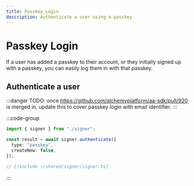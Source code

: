 ```yaml
---
title: Passkey Login
description: Authenticate a user using a passkey
---
```


# Passkey Login

If a user has added a passkey to their account, or they initially signed up with a passkey, you can easily log them in with that passkey.

## Authenticate a user

:::danger
TODO: once https://github.com/alchemyplatform/aa-sdk/pull/920 is merged in, update this to cover passkey login with email identifier.
:::

:::code-group

```ts twoslash [example.ts]
import { signer } from "./signer";

const result = await signer.authenticate({
  type: "passkey",
  createNew: false,
});
```

```ts twoslash [signer] filename="signer.ts"
// [!include ~/shared/signer/signer.ts]
```

:::
